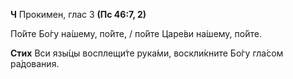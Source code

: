 **Ч** Прокимен, глас 3 **(Пс 46:7, 2)**

По́йте Бо́гу на́шему, по́йте, / по́йте Царе́ви на́шему, по́йте.

**Стих** Вси язы́цы восплещи́те рука́ми, воскли́кните Бо́гу гла́сом ра́дования.
